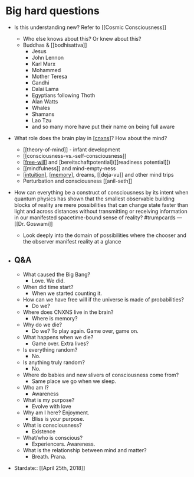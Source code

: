 # Big hard questions

- Is this understanding new? Refer to [[Cosmic Consciousness]]
  - Who else knows about this? Or knew about this?
  - Buddhas & [[bodhisattva]]
    - Jesus
    - John Lennon
    - Karl Marx
    - Mohammed
    - Mother Teresa
    - Gandhi
    - Dalai Lama
    - Egyptians following Thoth
    - Alan Watts
    - Whales
    - Shamans
    - Lao Tzu
    - and so many more have put their name on being full aware
- What role does the brain play in [[cnxns]]? How about the mind?
  - [[theory-of-mind]] - infant development
  - [[consciousness-vs.-self-consciousness]]
  - [[free-will]] and [bereitschaftpotential]([[readiness potential]])
  - [[mindfulness]] and mind-empty-ness
  - [[intuition]], [[memory]], dreams, [[deja-vu]] and other mind trips
  - Perturbation and consciousness [[anil-seth]]
- How can everything be a construct of consciousness by its intent when quantum physics has shown that the smallest observable building blocks of reality are mere possibilities that can change state faster than light and across distances without transmitting or receiving information in our manifested spacetime-bound sense of reality? #trumpcards — [[Dr. Goswami]]
  - Look deeply into the domain of possibilities where the chooser and the observer manifest reality at a glance
- ## Q&A

  - What caused the Big Bang?
    - Love. We did.
  - When did time start?
    - When we started counting it.
  - How can we have free will if the universe is made of probabilities?
    - Do we?
  - Where does CNXNS live in the brain?
    - Where is memory?
  - Why do we die?
    - Do we? To play again. Game over, game on.
  - What happens when we die?
    - Game over. Extra lives?
  - Is everything random?
    - No.
  - Is anything truly random?
    - No.
  - Where do babies and new slivers of consciousness come from?
    - Same place we go when we sleep.
  - Who am I?
    - Awareness
  - What is my purpose?
    - Evolve with love
  - Why am I here? Enjoyment.
    - Bliss is your purpose.
  - What is consciousness?
    - Existence
  - What/who is conscious?
    - Experiencers. Awareness.
  - What is the relationship between mind and matter?
    - Breath. Prana.

- Stardate:: [[April 25th, 2018]]

[//begin]: # "Autogenerated link references for markdown compatibility"
[cnxns]: cnxns "cnxns"
[free-will]: free-will "free-will"
[intuition]: intuition "intuition"
[memory]: memory "Memory"
[//end]: # "Autogenerated link references"